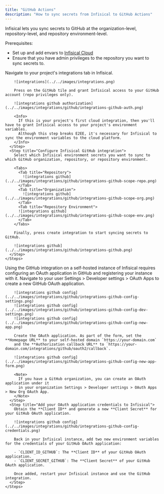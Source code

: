 ```yaml
---
title: "GitHub Actions"
description: "How to sync secrets from Infisical to GitHub Actions"
---
```


Infisical lets you sync secrets to GitHub at the organization-level, repository-level, and repository environment-level.

Prerequisites:
- Set up and add envars to [Infisical Cloud](https://app.infisical.com)
- Ensure that you have admin privileges to the repository you want to sync secrets to.

<Tabs>
  <Tab title="Usage">
    <Steps>
      <Step title="Authorize Infisical for GitHub">
        Navigate to your project's integrations tab in Infisical.

        ![integrations](../../images/integrations.png)

        Press on the GitHub tile and grant Infisical access to your GitHub account (repo privileges only).

        ![integrations github authorization](../../images/integrations/github/integrations-github-auth.png)

        <Info>
          If this is your project's first cloud integration, then you'll have to grant Infisical access to your project's environment variables.
          Although this step breaks E2EE, it's necessary for Infisical to sync the environment variables to the cloud platform.
        </Info>
      </Step>
      <Step title="Configure Infisical GitHub integration">
        Select which Infisical environment secrets you want to sync to which GitHub organization, repository, or repository environment.

        <Tabs>
          <Tab title="Repository">
            ![integrations github](../../images/integrations/github/integrations-github-scope-repo.png)
          </Tab>
          <Tab title="Organization">
            ![integrations github](../../images/integrations/github/integrations-github-scope-org.png)
          </Tab>
          <Tab title="Repository Environment">
          ![integrations github](../../images/integrations/github/integrations-github-scope-env.png)
          </Tab>
        </Tabs>

        Finally, press create integration to start syncing secrets to GitHub.

        ![integrations github](../../images/integrations/github/integrations-github.png)
      </Step>
    </Steps>

  </Tab>
  <Tab title="Self-Hosted Setup">
    Using the GitHub integration on a self-hosted instance of Infisical requires configuring an OAuth application in GitHub
    and registering your instance with it.
    <Steps>
      <Step title="Create an OAuth application in GitHub">
        Navigate to your user Settings > Developer settings > OAuth Apps to create a new GitHub OAuth application.
        
        ![integrations github config](../../images/integrations/github/integrations-github-config-settings.png) 
        ![integrations github config](../../images/integrations/github/integrations-github-config-dev-settings.png) 
        ![integrations github config](../../images/integrations/github/integrations-github-config-new-app.png)

        Create the OAuth application. As part of the form, set the **Homepage URL** to your self-hosted domain `https://your-domain.com`
        and the **Authorization callback URL** to `https://your-domain.com/integrations/github/oauth2/callback`.

        ![integrations github config](../../images/integrations/github/integrations-github-config-new-app-form.png)

        <Note>
          If you have a GitHub organization, you can create an OAuth application under it
          in your organization Settings > Developer settings > OAuth Apps > New Org OAuth App.
        </Note>
      </Step>
      <Step title="Add your OAuth application credentials to Infisical">
        Obtain the **Client ID** and generate a new **Client Secret** for your GitHub OAuth application.

        ![integrations github config](../../images/integrations/github/integrations-github-config-credentials.png)

        Back in your Infisical instance, add two new environment variables for the credentials of your GitHub OAuth application:

        - `CLIENT_ID_GITHUB`: The **Client ID** of your GitHub OAuth application.
        - `CLIENT_SECRET_GITHUB`: The **Client Secret** of your GitHub OAuth application.

        Once added, restart your Infisical instance and use the GitHub integration.
      </Step>
    </Steps>

  </Tab>
</Tabs>
